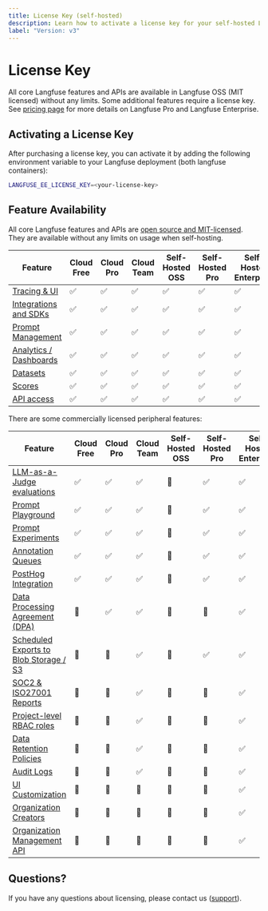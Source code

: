 ```yaml
---
title: License Key (self-hosted)
description: Learn how to activate a license key for your self-hosted Langfuse deployment.
label: "Version: v3"
---
```


# License Key

All core Langfuse features and APIs are available in Langfuse OSS (MIT licensed) without any limits.
Some additional features require a license key.
See [pricing page](/pricing-self-host) for more details on Langfuse Pro and Langfuse Enterprise.

## Activating a License Key

After purchasing a license key, you can activate it by adding the following environment variable to your Langfuse deployment (both langfuse containers):

```bash
LANGFUSE_EE_LICENSE_KEY=<your-license-key>
```

## Feature Availability

All core Langfuse features and APIs are [open source and MIT-licensed](/open-source). They are available without any limits on usage when self-hosting.

| Feature                                            | Cloud<br/>Free | Cloud<br/>Pro | Cloud<br/>Team | Self-Hosted<br/>OSS | Self-Hosted<br/>Pro | Self-Hosted<br/>Enterprise |
| -------------------------------------------------- | -------------- | ------------- | -------------- | ------------------- | ------------------- | -------------------------- |
| [Tracing & UI](/docs/tracing)                      | ✅             | ✅            | ✅             | ✅                  | ✅                  | ✅                         |
| [Integrations and SDKs](/docs/tracing)             | ✅             | ✅            | ✅             | ✅                  | ✅                  | ✅                         |
| [Prompt Management](/docs/prompts)                 | ✅             | ✅            | ✅             | ✅                  | ✅                  | ✅                         |
| [Analytics / Dashboards](/docs/analytics/overview) | ✅             | ✅            | ✅             | ✅                  | ✅                  | ✅                         |
| [Datasets](/docs/datasets/overview)                | ✅             | ✅            | ✅             | ✅                  | ✅                  | ✅                         |
| [Scores](/docs/scores/overview)                    | ✅             | ✅            | ✅             | ✅                  | ✅                  | ✅                         |
| [API access](/docs/query-traces)                   | ✅             | ✅            | ✅             | ✅                  | ✅                  | ✅                         |

There are some commercially licensed peripheral features:

| Feature                                                                   | Cloud<br/>Free | Cloud<br/>Pro | Cloud<br/>Team | Self-Hosted<br/>OSS | Self-Hosted<br/>Pro | Self-Hosted<br/>Enterprise |
| ------------------------------------------------------------------------- | -------------- | ------------- | -------------- | ------------------- | ------------------- | -------------------------- |
| [LLM-as-a-Judge evaluations](/docs/scores/model-based-evals)              | ✅             | ✅            | ✅             | 🛑                  | ✅                  | ✅                         |
| [Prompt Playground](/docs/playground)                                     | ✅             | ✅            | ✅             | 🛑                  | ✅                  | ✅                         |
| [Prompt Experiments](/docs/datasets/prompt-experiments)                   | ✅             | ✅            | ✅             | 🛑                  | ✅                  | ✅                         |
| [Annotation Queues](/docs/scores/annotation#annotation-queues)            | ✅             | ✅            | ✅             | 🛑                  | ✅                  | ✅                         |
| [PostHog Integration](/docs/analytics/integrations/posthog)               | ✅             | ✅            | ✅             | 🛑                  | ✅                  | ✅                         |
| [Data Processing Agreement (DPA)](/security)                              | 🛑             | ✅            | ✅             | 🛑                  | 🛑                  | ✅                         |
| [Scheduled Exports to Blob Storage / S3](/docs/query-traces#blob-storage) | 🛑             | 🛑            | ✅             | 🛑                  | ✅                  | ✅                         |
| [SOC2 & ISO27001 Reports](/security)                                      | 🛑             | 🛑            | ✅             | 🛑                  | 🛑                  | ✅                         |
| [Project-level RBAC roles](/docs/rbac)                                    | 🛑             | 🛑            | ✅             | 🛑                  | 🛑                  | ✅                         |
| [Data Retention Policies](/docs/data-retention)                           | 🛑             | 🛑            | ✅             | 🛑                  | 🛑                  | ✅                         |
| [Audit Logs](/changelog/2025-01-21-audit-logs)                            | 🛑             | 🛑            | ✅             | 🛑                  | 🛑                  | ✅                         |
| [UI Customization](/self-hosting/ui-customization)                        | 🛑             | 🛑            | 🛑             | 🛑                  | 🛑                  | ✅                         |
| [Organization Creators](/self-hosting/organization-creators)              | 🛑             | 🛑            | 🛑             | 🛑                  | 🛑                  | ✅                         |
| [Organization Management API](/self-hosting/organization-management-api)  | 🛑             | 🛑            | 🛑             | 🛑                  | 🛑                  | ✅                         |

## Questions?

If you have any questions about licensing, please contact us ([support](/support)).
